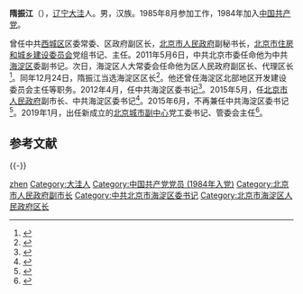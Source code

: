 '''隋振江'''（{{bd|1963年|8月||catIdx=S隋}}），[[辽宁省|辽宁]][[大洼区|大洼]]人。男，汉族。1985年8月参加工作，1984年加入[[中国共产党|中国共产党]]。

曾任中共[[西城区_(1958–2010)|西城区]]区委常委、区政府副区长，[[北京市人民政府|北京市人民政府]]副秘书长，[[北京市住房和城乡建设委员会|北京市住房和城乡建设委员会]]党组书记、主任。2011年5月6日，中共北京市委任命他为中共[[海淀区|海淀区]]委副书记。次日，海淀区人大常委会任命他为区人民政府副区长、代理区长<ref>{{cite news|url=http://sports.163.com/11/0508/02/73GGLS4P0005227R.html|title=隋振江任海淀代区长|date=2011-05-08|work=新京报|accessdate=2017-12-11|archive-url=https://web.archive.org/web/20171212031424/http://sports.163.com/11/0508/02/73GGLS4P0005227R.html|archive-date=2017-12-12|dead-url=yes}}</ref>。同年12月24日，隋振江当选海淀区区长<ref>{{cite news|url=http://news.sohu.com/20111224/n330120541.shtml|title=北京海淀15届人大一次会议闭幕 隋振江当选区长|date=2011-12-24|work=法制晚报|accessdate=2017-12-11}}</ref>。他还曾任海淀区北部地区开发建设委员会主任等职务。2012年4月，任中共海淀区委书记<ref>{{cite web|url=http://district.ce.cn/newarea/sddy/201204/19/t20120419_23254812.shtml|title=隋振江任海淀区委书记 孙文锴提名区长 李志军任延庆县委书记|accessdate=2016-06-09|date=2012-04-19|publisher=中国经济网}}</ref>。2015年5月，任[[北京市人民政府|北京市人民政府]]副市长、中共海淀区委书记<ref>{{cite web|url=http://district.ce.cn/newarea/sddy/201505/29/t20150529_5501808.shtml|title=北京市海淀区委书记隋振江升任副市长|accessdate=2016-06-09|date=2015-05-29|publisher=中国经济网}}</ref>。2015年6月，不再兼任中共海淀区委书记<ref>{{cite web|url=http://district.ce.cn/newarea/sddy/201506/15/t20150615_5645987_1.shtml|title=崔述强任北京市海淀区委书记 隋振江不再兼任|publisher=中国经济网|accessdate=2016-06-09}}</ref>。2019年1月，出任新成立的[[北京城市副中心|北京城市副中心]]党工委书记、管委会主任<ref>{{Cite web|url=http://china.huanqiu.com/article/2019-01/14055828.html|title=北京城市副中心党工委、管委会成立！隋振江兼任书记、主任|accessdate=2019-01-13|date=2019-01-13|publisher=环球网}}</ref>。

== 参考文献 ==
{{Reflist}}

{{-}}
{{start box}}
{{s-ppo|cpc}}
{{s-new}}
{{s-title|[[中国共产党北京市委员会|中国共产党北京市委员会]][[北京城市副中心|城市副中心]]工作委员会书记|2019年1月－}}
{{s-inc}}
{{s-before|[[赵凤桐|赵凤桐]]}}
{{s-title|[[中国共产党北京市海淀区委员会|中国共产党北京市海淀区委员会]]书记|2012年4月－2015年6月}}
{{s-after|[[崔述强|崔述强]]}}
{{s-gov|prc}}
{{s-new}}
{{s-title|[[北京城市副中心|北京城市副中心]]管理委员会主任|2019年1月－}}
{{s-inc}}
{{s-before|[[林抚生|林抚生]]}}
{{s-title|[[北京市海淀区人民政府|北京市海淀区人民政府]]区长|2011年5月－2012年4月}}
{{s-after|[[孙文锴|孙文锴]]}}
{{end box}}

{{北京市领导人}}

{{Authority control}}
{{DEFAULTSORT:sui zhenjiang}}
[[Category:隋姓|zhen]]
[[Category:大洼人|Category:大洼人]]
[[Category:中国共产党党员_(1984年入党)|Category:中国共产党党员 (1984年入党)]]
[[Category:北京市人民政府副市长|Category:北京市人民政府副市长]]
[[Category:中共北京市海淀区委书记|Category:中共北京市海淀区委书记]]
[[Category:北京市海淀区人民政府区长|Category:北京市海淀区人民政府区长]]